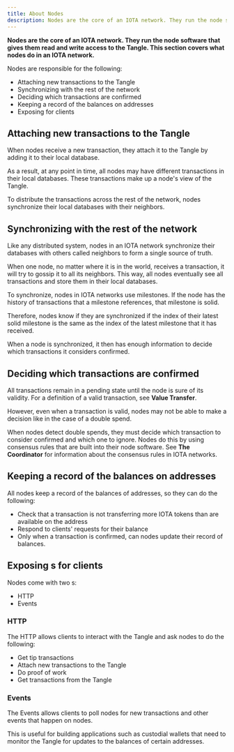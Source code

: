 ```yaml
---
title: About Nodes
description: Nodes are the core of an IOTA network. They run the node software that gives them read and write access to the Tangle.
---
```


<ReactTooltip />



**Nodes are the core of an IOTA network. They run the node software that gives them read and write access to the Tangle. This section covers what nodes do in an IOTA network.**

Nodes are responsible for the following:

* Attaching new transactions to the Tangle
* Synchronizing with the rest of the network
* Deciding which transactions are confirmed
* Keeping a record of the balances on addresses
* Exposing  <GlossaryToolTip glossaryKey="API" /> for clients

## Attaching new transactions to the Tangle

When nodes receive a new transaction, they attach it to the Tangle by adding it to their local database.

As a result, at any point in time, all nodes may have different transactions in their local databases. These transactions make up a node's view of the Tangle.

To distribute the transactions across the rest of the network, nodes synchronize their local databases with their neighbors.

## Synchronizing with the rest of the network

Like any distributed system, nodes in an IOTA network synchronize their databases with others called neighbors to form a single source of truth.

When one node, no matter where it is in the world, receives a transaction, it will try to gossip it to all its neighbors. This way, all nodes eventually see all transactions and store them in their local databases.

To synchronize, nodes in IOTA networks use milestones.
If the node has the history of transactions that a milestone references, that milestone is solid.

Therefore, nodes know if they are synchronized if the index of their latest solid milestone is the same as the index of the latest milestone that it has received.

When a node is synchronized, it then has enough information to decide which transactions it considers confirmed.

## Deciding which transactions are confirmed

All transactions remain in a pending state until the node is sure of its validity. For a definition of a valid transaction, see **Value Transfer**.

However, even when a transaction is valid, nodes may not be able to make a decision like in the case of a double spend.

When nodes detect double spends, they must decide which transaction to consider confirmed and which one to ignore. Nodes do this by using consensus rules that are built into their node software. See **The Coordinator** for information about the consensus rules in IOTA networks.

## Keeping a record of the balances on addresses

All nodes keep a record of the balances of addresses, so they can do the following:

* Check that a transaction is not transferring more IOTA tokens than are available on the address
* Respond to clients' requests for their balance
* Only when a transaction is confirmed, can nodes update their record of balances.

## Exposing <GlossaryToolTip glossaryKey="API" />s for clients

Nodes come with two <GlossaryToolTip glossaryKey="API" />s:

* HTTP <GlossaryToolTip glossaryKey="API" />
* Events <GlossaryToolTip glossaryKey="API" />
### HTTP <GlossaryToolTip glossaryKey="API" />

The HTTP <GlossaryToolTip glossaryKey="API" />  allows clients to interact with the Tangle and ask nodes to do the following:

* Get tip transactions
* Attach new transactions to the Tangle
* Do proof of work
* Get transactions from the Tangle

### Events <GlossaryToolTip glossaryKey="API" />

The Events <GlossaryToolTip glossaryKey="API" />  allows clients to poll nodes for new transactions and other events that happen on nodes.

This <GlossaryToolTip glossaryKey="API" />  is useful for building applications such as custodial wallets that need to monitor the Tangle for updates to the balances of certain addresses.
